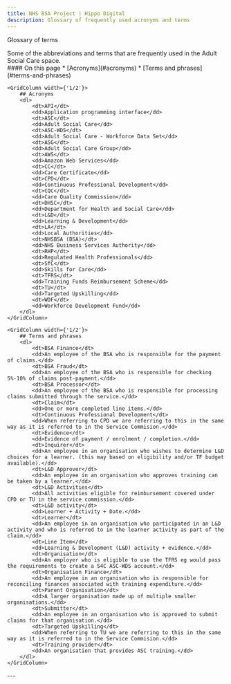 ```yaml
---
title: NHS BSA Project | Hippo Digital
description: Glossary of frequently used acronyms and terms
---
```


<Heading caption='Understanding the problem' tag='h1'>Glossary of terms</Heading>

<GridRow>
    <GridColumn width={'2/3'}>
        <LeadParagraph>Some of the abbreviations and terms that are frequently used in the Adult Social Care space.</LeadParagraph>
    </GridColumn>
    <GridColumn width={'1/3'}>
        <nav className="in-page-nav">
            #### On this page
            * [Acronyms](#acronyms)
            * [Terms and phrases](#terms-and-phrases)
        </nav>
    </GridColumn>
</GridRow>

<GridRow>

    <GridColumn width={'1/2'}>
        ## Acronyms
        <dl>
            <dt>API</dt>
            <dd>Application programming interface</dd>
            <dt>ASC</dt>
            <dd>Adult Social Care</dd>
            <dt>ASC-WDS</dt>
            <dd>Adult Social Care - Workforce Data Set</dd>
            <dt>ASG</dt>
            <dd>Adult Social Care Group</dd>
            <dt>AWS</dt>
            <dd>Amazon Web Services</dd>
            <dt>CC</dt>
            <dd>Care Certificate</dd>
            <dt>CPD</dt>
            <dd>Continuous Professional Development</dd>
            <dt>CQC</dt>
            <dd>Care Quality Commission</dd>
            <dt>DHSC</dt>
            <dd>Department for Health and Social Care</dd>
            <dt>L&D</dt>
            <dd>Learning & Development</dd>
            <dt>LA</dt>
            <dd>Local Authorities</dd>
            <dt>NHSBSA (BSA)</dt>
            <dd>NHS Business Services Authority</dd>
            <dt>RHP</dt>
            <dd>Regulated Health Professionals</dd>
            <dt>SfC</dt>
            <dd>Skills for Care</dd>
            <dt>TFRS</dt>
            <dd>Training Funds Reimbursement Scheme</dd>
            <dt>TU</dt>
            <dd>Targeted Upskilling</dd>
            <dt>WDF</dt>
            <dd>Workforce Development Fund</dd>
        </dl>
    </GridColumn>

    <GridColumn width={'1/2'}>
        ## Terms and phrases
        <dl>
            <dt>BSA Finance</dt>
            <dd>An employee of the BSA who is responsible for the payment of claims.</dd>
            <dt>BSA Fraud</dt>
            <dd>An employee of the BSA who is responsible for checking 5%-10% of claims post-payment.</dd>
            <dt>BSA Processor</dt>
            <dd>An employee of the BSA who is responsible for processing claims submitted through the service.</dd>
            <dt>Claim</dt>
            <dd>One or more completed line items.</dd>
            <dt>Continuous Professional Development</dt>
            <dd>When referring to CPD we are referring to this in the same way as it is referred to in the Service Commision.</dd>
            <dt>Evidence</dt>
            <dd>Evidence of payment / enrolment / completion.</dd>
            <dt>Inquirer</dt>
            <dd>An employee in an organisation who wishes to determine L&D choices for a learner. (this may based on eligibility and/or TF budget available).</dd>
            <dt>L&D Approver</dt>
            <dd>An employee in an organisation who approves training can be taken by a learner.</dd>
            <dt>L&D Activities</dt>
            <dd>All activities eligible for reimbursement covered under CPD or TU in the service commission.</dd>
            <dt>L&D activity</dt>
            <dd>Learner + Activity + Date.</dd>
            <dt>Learner</dt>
            <dd>An employee in an organisation who participated in an L&D activity and who is referred to in the learner activity as part of the claim.</dd>
            <dt>Line Item</dt>
            <dd>Learning & Development (L&D) activity + evidence.</dd>
            <dt>Organisation</dt>
            <dd>An employer who is eligible to use the TFRS eg would pass the requirements to create a S4C ASC-WDS account.</dd>
            <dt>Organisation Finance</dt>
            <dd>An employee in an organisation who is responsible for reconciling finances associated with training expenditure.</dd>
            <dt>Parent Organisation</dt>
            <dd>A larger organisation made up of multiple smaller organisations.</dd>
            <dt>Submitter</dt>
            <dd>An employee in an organisation who is approved to submit claims for that organisation.</dd>
            <dt>Targeted Upskilling</dt>
            <dd>When referring to TU we are referring to this in the same way as it is referred to in the Service Commision.</dd>
            <dt>Training provider</dt>
            <dd>An organisation that provides ASC training.</dd>
        </dl>
    </GridColumn>

</GridRow>

<GridRow>
    <GridColumn width={'full'}>
        ---
    </GridColumn>
</GridRow>
<GridRow>
    <GridColumn width={'1/2'}>
        <LinkBlock style="prev" url="/" title="Home" text="Back to the start page" />
    </GridColumn>
</GridRow>